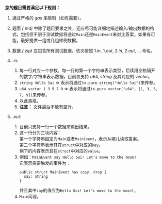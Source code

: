 **您的题目需要满足以下规则：**

1. 通过严格的 $\mathit{gas}$ 来限制（如有需要）。

2. 题面 $\mathit{(.md)}$ 中除了题目要求之外，还应尽可能详细地描述输入/输出数据的格式，包括但不限于测试数据将通过`Main`还是`MainEvent`来对比答案。如果有可能，最好提供一组或几组样例数据。

3. 数据 $\mathit{(.zip)}$ 应包含所有测试数据，依次按照 $\text{1}.\mathit{in},\ \text{1}.\mathit{out},\ \text{2}.\mathit{in},\ \text{2}.\mathit{out},\ ...$ 命名。

4. $\mathit{.in:}$
   1. 每一行对应一个参数，每一行的第一个字符串表示类型，后续用空格隔开的数字/字符串表示数据，目前仅支持 $\mathit{u}\text{64},\ \mathit{string}$ 及其对应的 $\mathit{vector}$。
   2. `string Hello Sui` => 表示将通过`tx.pure.string("Hello Sui")`来传参。
   3. `u64_vector 1 3 5 7 9` => 表示将通过`tx.pure.vector("u64", [1, 3, 5, 7, 9])`来传参。
   4. 以此类推。
   5. **注意：** 文件最后不能有空行。

5. $\mathit{.out:}$
   1. 目前只支持一行一个数据来输出结果。
   2. 这一行分为三块内容：<br/>
      第一个字符串固定为`Main`或者`MainEvent`，表示从哪儿读取答案。<br/>
      第二个字符串表示其在`struct`中对应的`key`。<br/>
      剩下的内容表示其在`struct`中对应的`value`。
   3. 例如：`MainEvent say Hello Sui! Let's move to the moon!`<br/>
      它表示需要触发的事件为：
      ```move
      public struct MainEvent has copy, drop {
        say: String
      }
      ```
      并且其中`say`的值应为`Hello Sui! Let's move to the moon!`。
   4. `Main`同理。